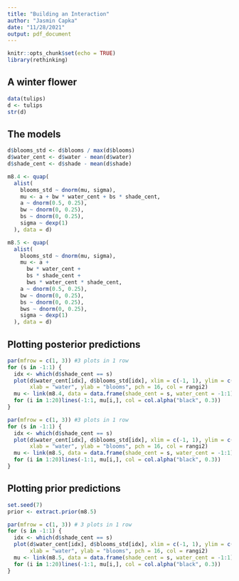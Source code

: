 ```yaml
---
title: "Building an Interaction"
author: "Jasmin Capka"
date: "11/28/2021"
output: pdf_document
---
```


```r
knitr::opts_chunk$set(echo = TRUE)
library(rethinking)
```

## A winter flower

```r
data(tulips)
d <- tulips
str(d)
```

## The models

```r
d$blooms_std <- d$blooms / max(d$blooms)
d$water_cent <- d$water - mean(d$water)
d$shade_cent <- d$shade - mean(d$shade)
```

```r
m8.4 <- quap(
  alist(
    blooms_std ~ dnorm(mu, sigma),
    mu <- a + bw * water_cent + bs * shade_cent,
    a ~ dnorm(0.5, 0.25),
    bw ~ dnorm(0, 0.25),
    bs ~ dnorm(0, 0.25),
    sigma ~ dexp(1)
  ), data = d)
```

```r
m8.5 <- quap(
  alist(
    blooms_std ~ dnorm(mu, sigma),
    mu <- a +
      bw * water_cent +
      bs * shade_cent +
      bws * water_cent * shade_cent,
    a ~ dnorm(0.5, 0.25),
    bw ~ dnorm(0, 0.25),
    bs ~ dnorm(0, 0.25),
    bws ~ dnorm(0, 0.25),
    sigma ~ dexp(1)
  ), data = d)
```

## Plotting posterior predictions

```r
par(mfrow = c(1, 3)) #3 plots in 1 row
for (s in -1:1) {
  idx <- which(d$shade_cent == s)
  plot(d$water_cent[idx], d$blooms_std[idx], xlim = c(-1, 1), ylim = c(0, 1),
       xlab = "water", ylab = "blooms", pch = 16, col = rangi2)
  mu <- link(m8.4, data = data.frame(shade_cent = s, water_cent = -1:1))
  for (i in 1:20)lines(-1:1, mu[i,], col = col.alpha("black", 0.3))
}
```

```r
par(mfrow = c(1, 3)) #3 plots in 1 row
for (s in -1:1) {
  idx <- which(d$shade_cent == s)
  plot(d$water_cent[idx], d$blooms_std[idx], xlim = c(-1, 1), ylim = c(0, 1),
       xlab = "water", ylab = "blooms", pch = 16, col = rangi2)
  mu <- link(m8.5, data = data.frame(shade_cent = s, water_cent = -1:1))
  for (i in 1:20)lines(-1:1, mu[i,], col = col.alpha("black", 0.3))
}
```

## Plotting prior predictions

```r
set.seed(7)
prior <- extract.prior(m8.5)
```

```r
par(mfrow = c(1, 3)) # 3 plots in 1 row
for (s in -1:1) {
  idx <- which(d$shade_cent == s)
  plot(d$water_cent[idx], d$blooms_std[idx], xlim = c(-1, 1), ylim = c(0, 1),
       xlab = "water", ylab = "blooms", pch = 16, col = rangi2)
  mu <- link(m8.5, data = data.frame(shade_cent = s, water_cent = -1:1), post=prior)
  for (i in 1:20)lines(-1:1, mu[i,], col = col.alpha("black", 0.3))
}
```
